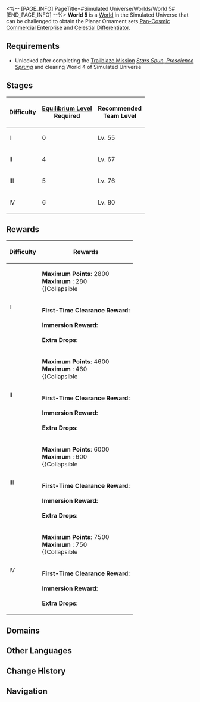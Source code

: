 <%-- [PAGE_INFO]
PageTitle=#Simulated Universe/Worlds/World 5#
[END_PAGE_INFO] --%>
{{Domain Infobox
|title         = World 5
|image         = Simulated Universe World 5.png
|type          = Simulated Universe
|type2         = World
|mechanism     = 
|boss          = Stellaron Hunter: Kafka (Complete)
|requiredEL    = 4/5/6
|recLevel      = 55/67/76/80
|recTypes      = Wind,Imaginary,Physical
|cost          = 40
|drops         = Pan-Cosmic Commercial Enterprise; Celestial Differentiator
|drops_delim   = ;
|rewards       = 
}}
'''World 5''' is a [[Simulated Universe/Worlds#Worlds|World]] in the Simulated Universe that can be challenged to obtain the Planar Ornament sets [[Pan-Cosmic Commercial Enterprise]] and [[Celestial Differentiator]].

==Requirements==
* Unlocked after completing the [[Trailblaze Mission]] ''[[Stars Spun, Prescience Sprung]]'' and clearing World 4 of Simulated Universe

==Stages==
{| class="article-table"
! Difficulty !! [[Equilibrium Level]]<br />Required !! Recommended<br />Team Level
|-
| I || 0 || Lv. 55
|-
| II || 4 || Lv. 67
|-
| III || 5 || Lv. 76
|-
| IV || 6 || Lv. 80
|}

==Rewards==
{| class="wikitable"
! Difficulty !! Rewards
|-
| rowspan=2 | I
|
'''Maximum Points''': 2800<br />
'''Maximum {{Item|Ability Point|20|text=Ability Points}}''': 280<br />
{{Collapsible
|{{SU Partial Point Rewards|2800}}
|Partial Rewards
|collapsed=1
}}
|-
|
'''First-Time Clearance Reward:'''<br />{{Card List|Star Rail Pass*2; Herta Bond*2; Trailblaze EXP*600|delim=;}}<br />
'''Immersion Reward:'''<br/>{{Card List|1=Pan-Cosmic Commercial Enterprise*1 { rarity = 5 }; Celestial Differentiator*1 { rarity = 5 }; Pan-Cosmic Commercial Enterprise*1 { rarity = 4 }; Celestial Differentiator*1 { rarity = 4 }; Credit*1; Trailblaze EXP*200; Pan-Cosmic Commercial Enterprise*1 { rarity = 3 }; Celestial Differentiator*1 { rarity = 3 }|delim=;|mini=1}}<br />
'''Extra Drops:'''<br />{{Card List|Credit*1; Glimmering Core*1; Usurper's Scheme*1; Silvermane Insignia*1; Ancient Spindle*1; Immortal Aeroblossom*1; Artifex's Cogwheel*1; Dream Flow Valve*1; Fragments of Impression*1; Lost Lightdust*1|delim=;|mini=1}}
|-
| rowspan=2 | II
|
'''Maximum Points''': 4600<br />
'''Maximum {{Item|Ability Point|20|text=Ability Points}}''': 460<br />
{{Collapsible
|{{SU Partial Point Rewards|4600}}
|Partial Rewards
|collapsed=1
}}
|-
|
'''First-Time Clearance Reward:'''<br />{{Card List|1=Planet Screwllum's Mechanical Sun*1 { rarity = 5 }; Planet Screwllum's Ring System*1 { rarity = 5 }; Trailblaze EXP*200|delim=;}}<br />
'''Immersion Reward:'''<br/>{{Card List|1=Pan-Cosmic Commercial Enterprise*1 { rarity = 5 }; Celestial Differentiator*1 { rarity = 5 }; Pan-Cosmic Commercial Enterprise*1 { rarity = 4 }; Celestial Differentiator*1 { rarity = 4 }; Credit*1; Trailblaze EXP*200; Pan-Cosmic Commercial Enterprise*1 { rarity = 3 }; Celestial Differentiator*1 { rarity = 3 }|delim=;|mini=1}}<br />
'''Extra Drops:'''<br />{{Card List|Squirming Core*1; Conqueror's Will*1; Silvermane Medal*1; Ancient Engine*1; Immortal Lumintwig*1; Artifex's Gyreheart*1; Dream Making Engine*1; Shards of Desires*1; Credit*1; Lost Lightdust*1|delim=;|mini=1}}
|-
| rowspan=2 | III
|
'''Maximum Points''': 6000<br />
'''Maximum {{Item|Ability Point|20|text=Ability Points}}''': 600<br />
{{Collapsible
|{{SU Partial Point Rewards|6000}}
|Partial Rewards
|collapsed=1
}}
|-
|
'''First-Time Clearance Reward:'''<br />{{Card List|1=The IPC's Mega HQ*1 { rarity = 5 }; The IPC's Trade Route*1 { rarity = 5 }; Trailblaze EXP*200|delim=;}}<br />
'''Immersion Reward:'''<br/>{{Card List|1=Pan-Cosmic Commercial Enterprise*1 { rarity = 5 }; Celestial Differentiator*1 { rarity = 5 }; Pan-Cosmic Commercial Enterprise*1 { rarity = 4 }; Celestial Differentiator*1 { rarity = 4 }; Credit*1; Trailblaze EXP*200; Pan-Cosmic Commercial Enterprise*1 { rarity = 3 }; Celestial Differentiator*1 { rarity = 3 }|delim=;|mini=1}}<br />
'''Extra Drops:'''<br />{{Card List|Squirming Core*1; Conqueror's Will*1; Silvermane Medal*1; Ancient Engine*1; Immortal Lumintwig*1; Artifex's Gyreheart*1; Dream Making Engine*1; Shards of Desires*1; Credit*1; Lost Lightdust*1|delim=;|mini=1}}
|-
| rowspan=2 | IV
|
'''Maximum Points''': 7500<br />
'''Maximum {{Item|Ability Point|20|text=Ability Points}}''': 750<br />
{{Collapsible
|{{SU Partial Point Rewards|7500}}
|Partial Rewards
|collapsed=1
}}
|-
|
'''First-Time Clearance Reward:'''<br />{{Card List|1=Planet Screwllum's Mechanical Sun*1 { rarity = 5 }; Planet Screwllum's Ring System*1 { rarity = 5 }; Trailblaze EXP*200|delim=;}}<br />
'''Immersion Reward:'''<br/>{{Card List|1=Pan-Cosmic Commercial Enterprise*1 { rarity = 5 }; Celestial Differentiator*1 { rarity = 5 }; Pan-Cosmic Commercial Enterprise*1 { rarity = 4 }; Celestial Differentiator*1 { rarity = 4 }; Credit*1; Trailblaze EXP*200|delim=;|mini=1}}<br />
'''Extra Drops:'''<br />{{Card List|Squirming Core*1; Conqueror's Will*1; Silvermane Medal*1; Ancient Engine*1; Immortal Lumintwig*1; Artifex's Gyreheart*1; Dream Making Engine*1; Shards of Desires*1; Credit*1; Lost Lightdust*1|delim=;|mini=1}}
|}

==Domains==
{{Tabber
|Difficulty I
|
{{Table Wrapper
|class        = wikitable tdc1
|size         = 14;3
|header-1-1   = Number
|header-1-2   = Possible Domains
|header-1-3   = Possible Enemies
|cell-2-1     = 1
|cell-2-2     = {{SU Domain Card|Combat|51}}
|cell-3-1     = 2
|cell-3-2     = {{SU Domain Card|Combat;Occurrence|52}}
|cell-4-1     = 3
|cell-4-2     = {{SU Domain Card|Combat;Occurrence|53}}
|cell-5-1     = 4
|cell-5-2     = {{SU Domain Card|Elite|54}}
|cell-5-3     = {{Card List|Disciples of Sanctus Medicus: Shape Shifter;Blaze Out of Space;Guardian Shadow;Voidranger: Trampler|amount=Lv. 54|type=Enemy|show_caption=1|delim=;}}
|cell-6-1     = 5
|cell-6-2     = {{SU Domain Card|Respite|54}}
|cell-7-1     = 6
|cell-7-2     = {{SU Domain Card|Combat|55}}
|cell-8-1     = 7
|cell-8-2     = {{SU Domain Card|Combat;Occurrence;Encounter|56}}
|cell-9-1     = 8
|cell-9-2     = {{SU Domain Card|Elite|57}}
|cell-9-3     = {{Card List|Disciples of Sanctus Medicus: Shape Shifter (Bug);Blaze Out of Space (Bug);Guardian Shadow (Bug);Voidranger: Trampler (Bug)|amount=Lv. 57|type=Enemy|show_caption=1|delim=;}}
|cell-10-1    = 9
|cell-10-2    = {{SU Domain Card|Respite|57}}
|cell-11-1    = 10
|cell-11-2    = {{SU Domain Card|Combat;Occurrence;Transaction|58}}
|cell-12-1    = 11
|cell-12-2    = {{SU Domain Card|Combat;Occurrence;Transaction;Encounter|59}}
|cell-13-1    = 12
|cell-13-2    = {{SU Domain Card|Respite|59}}
|cell-14-1    = 13
|cell-14-2    = {{SU Domain Card|Boss|60}}
|cell-14-3    = {{Card List|Stellaron Hunter: Kafka (Complete)|amount=Lv. 60|type=Enemy|show_caption=1|delim=;}}
}}
|Difficulty II
|
{{Table Wrapper
|class        = wikitable tdc1
|size         = 14;3
|header-1-1   = Number
|header-1-2   = Possible Domains
|header-1-3   = Possible Enemies
|cell-2-1     = 1
|cell-2-2     = {{SU Domain Card|Combat|63}}
|cell-3-1     = 2
|cell-3-2     = {{SU Domain Card|Combat;Occurrence|64}}
|cell-4-1     = 3
|cell-4-2     = {{SU Domain Card|Combat;Occurrence|65}}
|cell-5-1     = 4
|cell-5-2     = {{SU Domain Card|Elite|66}}
|cell-5-3     = {{Card List|Disciples of Sanctus Medicus: Shape Shifter;Blaze Out of Space;Guardian Shadow;Voidranger: Trampler|amount=Lv. 66|type=Enemy|show_caption=1|delim=;}}
|cell-6-1     = 5
|cell-6-2     = {{SU Domain Card|Respite|66}}
|cell-7-1     = 6
|cell-7-2     = {{SU Domain Card|Combat|67}}
|cell-8-1     = 7
|cell-8-2     = {{SU Domain Card|Combat;Occurrence;Encounter|68}}
|cell-9-1     = 8
|cell-9-2     = {{SU Domain Card|Elite|69}}
|cell-9-3     = {{Card List|Disciples of Sanctus Medicus: Shape Shifter (Bug);Blaze Out of Space (Bug);Guardian Shadow (Bug);Voidranger: Trampler (Bug)|amount=Lv. 69|type=Enemy|show_caption=1|delim=;}}
|cell-10-1    = 9
|cell-10-2    = {{SU Domain Card|Respite|69}}
|cell-11-1    = 10
|cell-11-2    = {{SU Domain Card|Combat;Occurrence;Transaction|70}}
|cell-12-1    = 11
|cell-12-2    = {{SU Domain Card|Combat;Occurrence;Transaction;Encounter|71}}
|cell-13-1    = 12
|cell-13-2    = {{SU Domain Card|Respite|71}}
|cell-14-1    = 13
|cell-14-2    = {{SU Domain Card|Boss|72}}
|cell-14-3    = {{Card List|Stellaron Hunter: Kafka (Complete)|amount=Lv. 72|type=Enemy|show_caption=1|delim=;}}
}}
|Difficulty III
|
{{Table Wrapper
|class        = wikitable tdc1
|size         = 14;3
|header-1-1   = Number
|header-1-2   = Possible Domains
|header-1-3   = Possible Enemies
|cell-2-1     = 1
|cell-2-2     = {{SU Domain Card|Combat|72}}
|cell-3-1     = 2
|cell-3-2     = {{SU Domain Card|Combat;Occurrence|73}}
|cell-4-1     = 3
|cell-4-2     = {{SU Domain Card|Combat;Occurrence|74}}
|cell-5-1     = 4
|cell-5-2     = {{SU Domain Card|Elite|75}}
|cell-5-3     = {{Card List|Disciples of Sanctus Medicus: Shape Shifter;Blaze Out of Space;Guardian Shadow;Voidranger: Trampler|amount=Lv. 75|type=Enemy|show_caption=1|delim=;}}
|cell-6-1     = 5
|cell-6-2     = {{SU Domain Card|Respite|75}}
|cell-7-1     = 6
|cell-7-2     = {{SU Domain Card|Combat|76}}
|cell-8-1     = 7
|cell-8-2     = {{SU Domain Card|Combat;Occurrence;Encounter|77}}
|cell-9-1     = 8
|cell-9-2     = {{SU Domain Card|Elite|78}}
|cell-9-3     = {{Card List|Disciples of Sanctus Medicus: Shape Shifter (Bug);Blaze Out of Space (Bug);Guardian Shadow (Bug);Voidranger: Trampler (Bug)|amount=Lv. 78|type=Enemy|show_caption=1|delim=;}}
|cell-10-1    = 9
|cell-10-2    = {{SU Domain Card|Respite|78}}
|cell-11-1    = 10
|cell-11-2    = {{SU Domain Card|Combat;Occurrence;Transaction|79}}
|cell-12-1    = 11
|cell-12-2    = {{SU Domain Card|Combat;Occurrence;Transaction;Encounter|80}}
|cell-13-1    = 12
|cell-13-2    = {{SU Domain Card|Respite|80}}
|cell-14-1    = 13
|cell-14-2    = {{SU Domain Card|Boss|81}}
|cell-14-3    = {{Card List|Stellaron Hunter: Kafka (Complete)|amount=Lv. 81|type=Enemy|show_caption=1|delim=;}}
}}
|Difficulty IV
|
{{Table Wrapper
|class        = wikitable tdc1
|size         = 14;3
|header-1-1   = Number
|header-1-2   = Possible Domains
|header-1-3   = Possible Enemies
|cell-2-1     = 1
|cell-2-2     = {{SU Domain Card|Combat|81}}
|cell-3-1     = 2
|cell-3-2     = {{SU Domain Card|Combat;Occurrence|82}}
|cell-4-1     = 3
|cell-4-2     = {{SU Domain Card|Combat;Occurrence|83}}
|cell-5-1     = 4
|cell-5-2     = {{SU Domain Card|Elite|84}}
|cell-5-3     = {{Card List|Disciples of Sanctus Medicus: Shape Shifter;Blaze Out of Space;Guardian Shadow;Voidranger: Trampler|amount=Lv. 84|type=Enemy|show_caption=1|delim=;}}
|cell-6-1     = 5
|cell-6-2     = {{SU Domain Card|Respite|84}}
|cell-7-1     = 6
|cell-7-2     = {{SU Domain Card|Combat|85}}
|cell-8-1     = 7
|cell-8-2     = {{SU Domain Card|Combat;Occurrence;Encounter|86}}
|cell-9-1     = 8
|cell-9-2     = {{SU Domain Card|Elite|87}}
|cell-9-3     = {{Card List|Disciples of Sanctus Medicus: Shape Shifter (Bug);Blaze Out of Space (Bug);Guardian Shadow (Bug);Voidranger: Trampler (Bug)|amount=Lv. 87|type=Enemy|show_caption=1|delim=;}}
|cell-10-1    = 9
|cell-10-2    = {{SU Domain Card|Respite|87}}
|cell-11-1    = 10
|cell-11-2    = {{SU Domain Card|Combat;Occurrence;Transaction|88}}
|cell-12-1    = 11
|cell-12-2    = {{SU Domain Card|Combat;Occurrence;Transaction;Encounter|89}}
|cell-13-1    = 12
|cell-13-2    = {{SU Domain Card|Respite|89}}
|cell-14-1    = 13
|cell-14-2    = {{SU Domain Card|Boss|90}}
|cell-14-3    = {{Card List|Stellaron Hunter: Kafka (Complete)|amount=Lv. 90|type=Enemy|show_caption=1|delim=;}}
}}
}}

==Other Languages==
{{Other Languages
|en   = World 5
|zhs  = 第五世界
|zht  = 第五世界
|ja   = 第五世界
|ko   = 제5세계
|es   = Mundo 5
|fr   = Monde 5
|ru   = Мир 5
|th   = โลก 5
|vi   = Thế Giới 5
|de   = Welt 5
|id   = Dunia 5
|pt   = Mundo 5
}}

==Change History==
{{Change History|1.0}}

==Navigation==
{{Domain Navbox}}